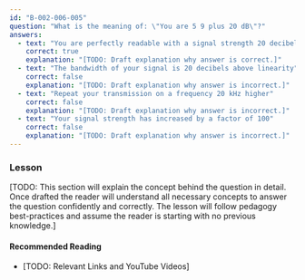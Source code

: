 ```yaml
---
id: "B-002-006-005"
question: "What is the meaning of: \"You are 5 9 plus 20 dB\"?"
answers:
  - text: "You are perfectly readable with a signal strength 20 decibels greater than S9"
    correct: true
    explanation: "[TODO: Draft explanation why answer is correct.]"
  - text: "The bandwidth of your signal is 20 decibels above linearity"
    correct: false
    explanation: "[TODO: Draft explanation why answer is incorrect.]"
  - text: "Repeat your transmission on a frequency 20 kHz higher"
    correct: false
    explanation: "[TODO: Draft explanation why answer is incorrect.]"
  - text: "Your signal strength has increased by a factor of 100"
    correct: false
    explanation: "[TODO: Draft explanation why answer is incorrect.]"
---
```


### Lesson

[TODO: This section will explain the concept behind the question in detail. Once drafted the reader will understand all necessary concepts to answer the question confidently and correctly. The lesson will follow pedagogy best-practices and assume the reader is starting with no previous knowledge.]

#### Recommended Reading

- [TODO: Relevant Links and YouTube Videos]
